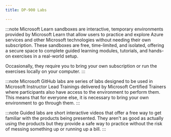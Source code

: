 ```yaml
---
title: DP-900 Labs

---
```


<Tabs>
  <TabItem label="Microsoft Learn">

:::note 
Microsoft Learn sandboxes are interactive, temporary environments provided by Microsoft Learn that allow users to practice and explore Azure services and other Microsoft technologies without needing their own subscription. These sandboxes are free, time-limited, and isolated, offering a secure space to complete guided learning modules, tutorials, and hands-on exercises in a real-world setup.

Occasionally, they require you to bring your own subscription or run the exercises locally on your computer.
:::


  <CardGrid>  
    <LinkCard title="Explore Azure relational database services" href="https://learn.microsoft.com/training/modules/explore-provision-deploy-relational-database-offerings-azure/4-exercise-provision-relational-azure-data-services/?WT.mc_id=studentamb_165290" /> 
    <LinkCard title="Explore Azure Storage" href="https://learn.microsoft.com/training/modules/explore-provision-deploy-non-relational-data-services-azure/6-exercise-azure-storage/?WT.mc_id=studentamb_165290" /> 
    <LinkCard title="Explore Azure Cosmos DB" href="https://learn.microsoft.com/training/modules/explore-non-relational-data-stores-azure/4-exercise-explore-cosmos-db/?WT.mc_id=studentamb_165290" /> 
    <LinkCard title="Explore data analytics in Microsoft Fabric" href="https://learn.microsoft.com/training/modules/examine-components-of-modern-data-warehouse/5-exercise-data-analytics-fabric/?WT.mc_id=studentamb_165290" /> 
    <LinkCard title="Explore Microsoft Fabric Real-Time Intelligence" href="https://learn.microsoft.com/training/modules/explore-fundamentals-stream-processing/6-exercise-real-time-intelligence/?WT.mc_id=studentamb_165290" /> 
    <LinkCard title="Explore fundamentals of data visualization with Power BI" href="https://learn.microsoft.com/training/modules/explore-fundamentals-data-visualization/5-exercise-power-bi/?WT.mc_id=studentamb_165290" /> 
  </CardGrid>
  </TabItem>

  <TabItem label="Microsoft GitHub">

:::note 
Microsoft GitHub labs are series of labs designed to be used in Microsoft Instructor Lead Trainings delivered by Microsoft Certified Trainers where participants also have access to the environment to perform them. This means that for everyone else, it is necessary to bring your own environment to go through them. 
:::

  <CardGrid>
    <LinkCard title="Explore Azure SQL Database" href="https://microsoftlearning.github.io/DP-900T00A-Azure-Data-Fundamentals/Instructions/Labs/dp900-01-sql-lab.html" /> 
    <LinkCard title="Explore Azure Database for PostgreSQL" href="https://microsoftlearning.github.io/DP-900T00A-Azure-Data-Fundamentals/Instructions/Labs/dp900-01a-postgresql-lab.html" /> 
    <LinkCard title="Explore Azure Database for MySQL" href="https://microsoftlearning.github.io/DP-900T00A-Azure-Data-Fundamentals/Instructions/Labs/dp900-01b-mysql-lab.html" /> 
    <LinkCard title="Explore Azure Storage" href="https://microsoftlearning.github.io/DP-900T00A-Azure-Data-Fundamentals/Instructions/Labs/dp900-02-storage-lab.html" /> 
    <LinkCard title="Explore Azure Cosmos DB" href="https://microsoftlearning.github.io/DP-900T00A-Azure-Data-Fundamentals/Instructions/Labs/dp900-03-cosmos-lab.html" /> 
    <LinkCard title="Explore data analytics in Azure with Azure Synapse Analytics" href="https://microsoftlearning.github.io/DP-900T00A-Azure-Data-Fundamentals/Instructions/Labs/dp900-04-synapse-lab.html" /> 
    <LinkCard title="Explore data analytics in Microsoft Fabric" href="https://microsoftlearning.github.io/DP-900T00A-Azure-Data-Fundamentals/Instructions/Labs/dp900-04b-fabric-lake-lab.html" /> 
    <LinkCard title="Explore Azure Stream Analytics" href="https://microsoftlearning.github.io/DP-900T00A-Azure-Data-Fundamentals/Instructions/Labs/dp900-05-stream-lab.html" /> 
    <LinkCard title="Explore Spark Streaming in Azure Synapse Analytics" href="https://microsoftlearning.github.io/DP-900T00A-Azure-Data-Fundamentals/Instructions/Labs/dp900-05a-stream-with-spark.html" /> 
    <LinkCard title="Explore Azure Synapse Data Explorer" href="https://microsoftlearning.github.io/DP-900T00A-Azure-Data-Fundamentals/Instructions/Labs/dp900-05b-stream-synapse-data-explorer.html" /> 
    <LinkCard title="Explore real-time analytics in Microsoft Fabric" href="https://microsoftlearning.github.io/DP-900T00A-Azure-Data-Fundamentals/Instructions/Labs/dp900-05c-fabric-realtime-lab.html" /> 
    <LinkCard title="Explore fundamentals of data visualization with Power BI" href="https://microsoftlearning.github.io/DP-900T00A-Azure-Data-Fundamentals/Instructions/Labs/dp900-pbi-06-lab.html" /> 
  </CardGrid>
  </TabItem>

  <TabItem label="Guided Labs">

:::note 
Guided labs are short interactive videos that offer a free way to get familiar with the products being presented. They aren't as good as actually using the products but they provide a safe way to practice without the risk of messing something up or running up a bill.
:::

  <CardGrid>
    <LinkCard title="" href="" /> 
  </CardGrid>
  </TabItem>
</Tabs>
